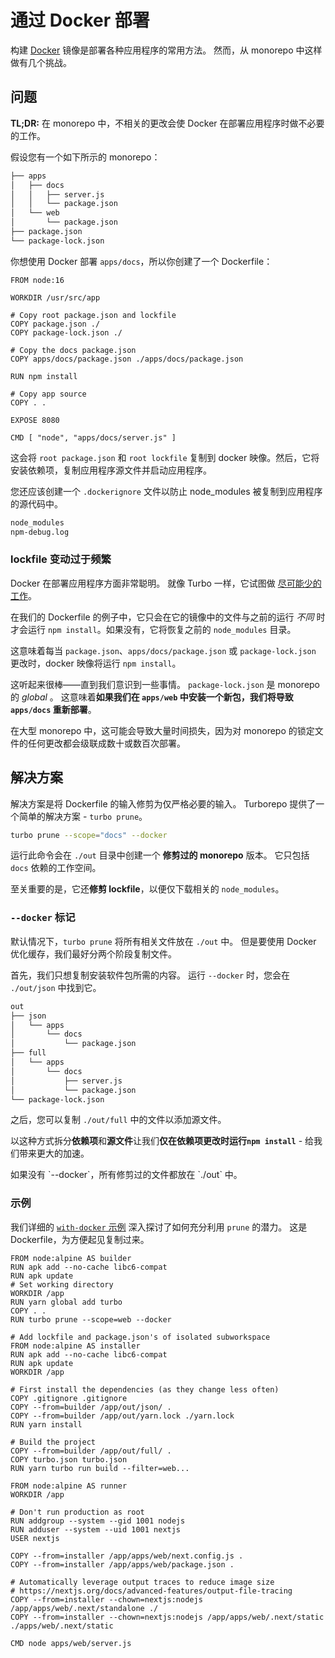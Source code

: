
# 通过 Docker 部署

构建 [Docker](https://www.docker.com/) 镜像是部署各种应用程序的常用方法。 然而，从 monorepo 中这样做有几个挑战。

## 问题

**TL;DR:** 在 monorepo 中，不相关的更改会使 Docker 在部署应用程序时做不必要的工作。

假设您有一个如下所示的 monorepo：

```txt
├── apps
│   ├── docs
│   │   ├── server.js
│   │   └── package.json
│   └── web
│       └── package.json
├── package.json
└── package-lock.json
```

你想使用 Docker 部署 `apps/docs`，所以你创建了一个 Dockerfile：

```docker filename="Dockerfile"
FROM node:16

WORKDIR /usr/src/app

# Copy root package.json and lockfile
COPY package.json ./
COPY package-lock.json ./

# Copy the docs package.json
COPY apps/docs/package.json ./apps/docs/package.json

RUN npm install

# Copy app source
COPY . .

EXPOSE 8080

CMD [ "node", "apps/docs/server.js" ]
```

这会将 `root package.json` 和 `root lockfile` 复制到 docker 映像。然后，它将安装依赖项，复制应用程序源文件并启动应用程序。

您还应该创建一个 `.dockerignore` 文件以防止 node_modules 被复制到应用程序的源代码中。

```txt filename=".dockerignore"
node_modules
npm-debug.log
```

### lockfile 变动过于频繁

Docker 在部署应用程序方面非常聪明。 就像 Turbo 一样，它试图做 [尽可能少的工作](http://bitjudo.com/blog/2014/03/13/building-efficient-dockerfiles-node-dot-js/)。

在我们的 Dockerfile 的例子中，它只会在它的镜像中的文件与之前的运行 _不同_ 时才会运行 `npm install`。如果没有，它将恢复之前的 `node_modules` 目录。

这意味着每当 `package.json`、`apps/docs/package.json` 或 `package-lock.json` 更改时，docker 映像将运行 `npm install`。

这听起来很棒——直到我们意识到一些事情。 `package-lock.json` 是 monorepo 的 _global_ 。 这意味着**如果我们在 `apps/web` 中安装一个新包，我们将导致 `apps/docs` 重新部署**。

在大型 monorepo 中，这可能会导致大量时间损失，因为对 monorepo 的锁定文件的任何更改都会级联成数十或数百次部署。

## 解决方案

解决方案是将 Dockerfile 的输入修剪为仅严格必要的输入。 Turborepo 提供了一个简单的解决方案 - `turbo prune`。

```bash
turbo prune --scope="docs" --docker
```

运行此命令会在 `./out` 目录中创建一个 **修剪过的 monorepo** 版本。 它只包括 `docs` 依赖的工作空间。

至关重要的是，它还**修剪 lockfile**，以便仅下载相关的 `node_modules`。

### `--docker` 标记

默认情况下，`turbo prune` 将所有相关文件放在 `./out` 中。 但是要使用 Docker 优化缓存，我们最好分两个阶段复制文件。

首先，我们只想复制安装软件包所需的内容。 运行 `--docker` 时，您会在 `./out/json` 中找到它。

```txt
out
├── json
│   └── apps
│       └── docs
│           └── package.json
├── full
│   └── apps
│       └── docs
│           ├── server.js
│           └── package.json
└── package-lock.json
```

之后，您可以复制 `./out/full` 中的文件以添加源文件。

以这种方式拆分**依赖项**和**源文件**让我们**仅在依赖项更改时运行`npm install`** - 给我们带来更大的加速。

<Callout type="info">
  如果没有 `--docker`，所有修剪过的文件都放在 `./out` 中。
</Callout>

### 示例

我们详细的 [`with-docker` 示例](https://github.com/vercel/turbo/tree/main/examples/with-docker) 深入探讨了如何充分利用 `prune` 的潜力。 这是 Dockerfile，为方便起见复制过来。

```docker
FROM node:alpine AS builder
RUN apk add --no-cache libc6-compat
RUN apk update
# Set working directory
WORKDIR /app
RUN yarn global add turbo
COPY . .
RUN turbo prune --scope=web --docker

# Add lockfile and package.json's of isolated subworkspace
FROM node:alpine AS installer
RUN apk add --no-cache libc6-compat
RUN apk update
WORKDIR /app

# First install the dependencies (as they change less often)
COPY .gitignore .gitignore
COPY --from=builder /app/out/json/ .
COPY --from=builder /app/out/yarn.lock ./yarn.lock
RUN yarn install

# Build the project
COPY --from=builder /app/out/full/ .
COPY turbo.json turbo.json
RUN yarn turbo run build --filter=web...

FROM node:alpine AS runner
WORKDIR /app

# Don't run production as root
RUN addgroup --system --gid 1001 nodejs
RUN adduser --system --uid 1001 nextjs
USER nextjs

COPY --from=installer /app/apps/web/next.config.js .
COPY --from=installer /app/apps/web/package.json .

# Automatically leverage output traces to reduce image size
# https://nextjs.org/docs/advanced-features/output-file-tracing
COPY --from=installer --chown=nextjs:nodejs /app/apps/web/.next/standalone ./
COPY --from=installer --chown=nextjs:nodejs /app/apps/web/.next/static ./apps/web/.next/static

CMD node apps/web/server.js
```
